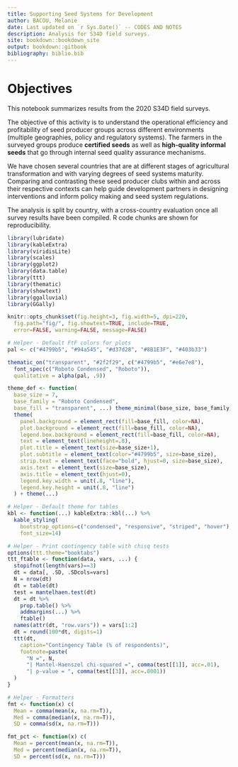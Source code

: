```yaml
---
title: Supporting Seed Systems for Development
author: BACOU, Melanie
date: Last updated on `r Sys.Date()` -- CODES AND NOTES
description: Analysis for S34D field surveys.
site: bookdown::bookdown_site
output: bookdown::gitbook
bibliography: biblio.bib
---
```


# Objectives

This notebook summarizes results from the 2020 S34D field surveys. 

The objective of this activity is to understand the operational efficiency and profitability of seed producer groups across different environments (multiple geographies, policy and regulatory systems). The farmers in the surveyed groups produce **certified seeds** as well as **high-quality informal seeds** that go through internal seed quality assurance mechanisms. 

We have chosen several countries that are at different stages of agricultural transformation and with varying degrees of seed systems maturity. Comparing and contrasting these seed producer clubs within and across their respective contexts can help guide development partners in designing interventions and inform policy making and seed system regulations.

The analysis is split by country, with a cross-country evaluation once all survey results have been compiled. R code chunks are shown for reproducibility.


```r

library(lubridate)
library(kableExtra)
library(viridisLite)
library(scales)
library(ggplot2)
library(data.table)
library(ttt)
library(thematic)
library(showtext)
library(ggalluvial)
library(GGally)

knitr::opts_chunk$set(fig.height=3, fig.width=5, dpi=220, 
  fig.path="fig/", fig.showtext=TRUE, include=TRUE, 
  error=FALSE, warning=FALSE, message=FALSE)

# Helper - Default FtF colors for plots
pal <- c("#4799b5", "#94a545", "#d37d28", "#8B1E3F", "#403b33")

thematic_on("transparent", "#2f2f29", c("#4799b5", "#e6e7e8"),
  font_spec(c("Roboto Condensed", "Roboto")),
  qualitative = alpha(pal, .9))

theme_def <- function(
  base_size = 7, 
  base_family = "Roboto Condensed",
  base_fill = "transparent", ...) theme_minimal(base_size, base_family) +
  theme(
    panel.background = element_rect(fill=base_fill, color=NA),
    plot.background = element_rect(fill=base_fill, color=NA),
    legend.box.background = element_rect(fill=base_fill, color=NA),
    text = element_text(lineheight=.8),
    plot.title = element_text(size=base_size+1),
    plot.subtitle = element_text(color="#4799b5", size=base_size),
    strip.text = element_text(face="bold", hjust=0, size=base_size),
    axis.text = element_text(size=base_size),
    axis.title = element_text(hjust=0),
    legend.key.width = unit(.8, "line"),
    legend.key.height = unit(.8, "line")
  ) + theme(...)

# Helper - Default theme for tables
kbl <- function(...) kableExtra::kbl(...) %>% 
  kable_styling(
    bootstrap_options=c("condensed", "responsive", "striped", "hover"), 
    font_size=14)

# Helper - Print contingency table with chisq tests
options(ttt.theme="booktabs") 
ttt_ftable <- function(data, vars, ...) {
  stopifnot(length(vars)==3)
  dt = data[, .SD, .SDcols=vars]
  N = nrow(dt)
  dt = table(dt)
  test = mantelhaen.test(dt)
  dt = dt %>%
    prop.table() %>%
    addmargins(...) %>%
    ftable()
  names(attr(dt, "row.vars")) = vars[1:2]
  dt = round(100*dt, digits=1)
  ttt(dt,
    caption="Contingency Table (% of respondents)",
    footnote=paste(
      "N =", N,
      "| Mantel-Haenszel chi-squared =", comma(test[[1]], acc=.01),
      "| p-value = ", comma(test[[3]], acc=.0001))
  )
}

# Helper - Formatters
fmt <- function(x) c(
  Mean = comma(mean(x, na.rm=T)), 
  Med = comma(median(x, na.rm=T)),
  SD = comma(sd(x, na.rm=T)))

fmt_pct <- function(x) c(
  Mean = percent(mean(x, na.rm=T)), 
  Med = percent(median(x, na.rm=T)),
  SD = percent(sd(x, na.rm=T)))

```

